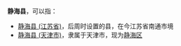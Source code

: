 '''静海县'''，可以指：

*[[静海县_(江苏省)|静海县 (江苏省)]]，后周时设置的县，在今江苏省南通市境
*[[静海县|静海县 (天津市)]]，隶属于天津市，现为[[静海区|静海区]]

{{Disambig|Cat=三字中国县名消歧义|J}}